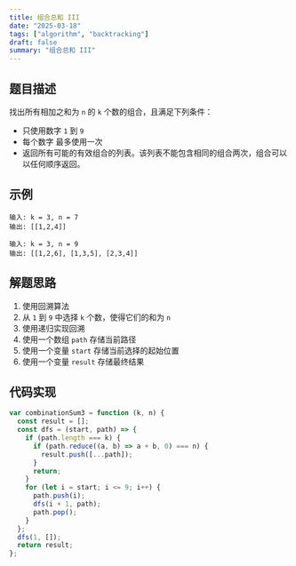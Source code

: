 ```yaml
---
title: 组合总和 III
date: "2025-03-18"
tags: ["algorithm", "backtracking"]
draft: false
summary: "组合总和 III"
---
```


## 题目描述

找出所有相加之和为 `n` 的 `k` 个数的组合，且满足下列条件：

- 只使用数字 `1` 到 `9`
- 每个数字 最多使用一次
- 返回所有可能的有效组合的列表。该列表不能包含相同的组合两次，组合可以以任何顺序返回。

## 示例

```
输入: k = 3, n = 7
输出: [[1,2,4]]
```

```
输入: k = 3, n = 9
输出: [[1,2,6], [1,3,5], [2,3,4]]
```

## 解题思路

1. 使用回溯算法
2. 从 `1` 到 `9` 中选择 `k` 个数，使得它们的和为 `n`
3. 使用递归实现回溯
4. 使用一个数组 `path` 存储当前路径
5. 使用一个变量 `start` 存储当前选择的起始位置
6. 使用一个变量 `result` 存储最终结果

## 代码实现

```js
var combinationSum3 = function (k, n) {
  const result = [];
  const dfs = (start, path) => {
    if (path.length === k) {
      if (path.reduce((a, b) => a + b, 0) === n) {
        result.push([...path]);
      }
      return;
    }
    for (let i = start; i <= 9; i++) {
      path.push(i);
      dfs(i + 1, path);
      path.pop();
    }
  };
  dfs(1, []);
  return result;
};
```
